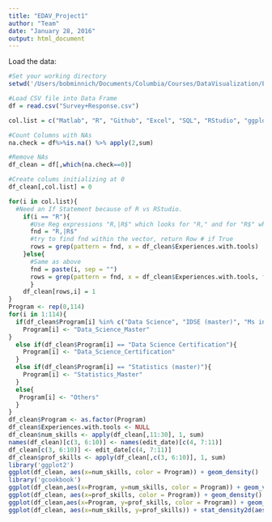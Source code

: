 ```yaml
---
title: "EDAV_Project1"
author: "Team"
date: "January 28, 2016"
output: html_document
---
```


Load the data:
```r
#Set your working directory
setwd('/Users/bobminnich/Documents/Columbia/Courses/DataVisualization/EDAV_Project1')

#Load CSV file into Data Frame
df = read.csv("Survey+Response.csv")

col.list = c("Matlab", "R", "Github", "Excel", "SQL", "RStudio", "ggplot2", "shell (terminal / command line)", "C/C++", "Python", "Stata", "LaTeX", "XML", "Web: html css js", "google drive (formerly docs)", "Sweave/knitr","dropbox", "SPSS", "regular expressions (grep)", "lattice" )

#Count Columns with NAs
na.check = df%>%is.na() %>% apply(2,sum)

#Remove NAs
df_clean = df[,which(na.check==0)]

#Create colums initializing at 0
df_clean[,col.list] = 0

for(i in col.list){
  #Need an If Statement because of R vs RStudio. 
    if(i == "R"){ 
      #Use Reg expressions "R,|R$" which looks for "R," and for "R$" which means there is nothing after R (line 87 caused this issue)
      fnd = "R,|R$"
      #try to find fnd within the vector, return Row # if True
      rows = grep(pattern = fnd, x = df_clean$Experiences.with.tools)
    }else{
      #Same as above
      fnd = paste(i, sep = "")
      rows = grep(pattern = fnd, x = df_clean$Experiences.with.tools, fixed = TRUE)
      }
    df_clean[rows,i] = 1
}
Program <- rep(0,114)
for(i in 1:114){
  if(df_clean$Program[i] %in% c("Data Science", "IDSE (master)", "Ms in ds", "MSDS")){
    Program[i] <- "Data_Science_Master"
}
  else if(df_clean$Program[i] == "Data Science Certification"){
    Program[i] <- "Data_Science_Certification"
  }
  else if(df_clean$Program[i] == "Statistics (master)"){
    Program[i] <- "Statistics_Master"
  }
  else{
   Program[i] <- "Others"
  }
}
df_clean$Program <- as.factor(Program)
df_clean$Experiences.with.tools <- NULL
df_clean$num_skills <- apply(df_clean[,11:30], 1, sum)
names(df_clean)[c(3, 6:10)] <- names(edit_date)[c(4, 7:11)]
df_clean[c(3, 6:10)] <- edit_date[c(4, 7:11)]
df_clean$prof_skills <- apply(df_clean[,c(3, 6:10)], 1, sum)
library('ggplot2')
ggplot(df_clean, aes(x=num_skills, color = Program)) + geom_density()
library('gcookbook')
ggplot(df_clean,aes(x=Program, y=num_skills, color = Program)) + geom_violin(trim = FALSE) + geom_boxplot(width = 0.1, fill = "black") + stat_summary(fun.y = median, geom = "point")
ggplot(df_clean, aes(x=prof_skills, color = Program)) + geom_density()
ggplot(df_clean,aes(x=Program, y=prof_skills, color = Program)) + geom_violin(trim = FALSE) + geom_boxplot(width = 0.1, fill = "black") + stat_summary(fun.y = median, geom = "point")
ggplot(df_clean, aes(x=num_skills, y=prof_skills)) + stat_density2d(aes(colour = ..level..)) + geom_point() + facet_wrap(~Program, scales  = "free")
```
